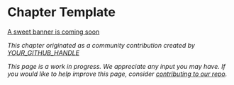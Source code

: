 # Chapter Template {#template}

<!-- Chapter Banner -->
[A sweet banner is coming soon <i class="far fa-smile-beam"></i>](https://www.youtube.com/watch?v=7kdV8VmD76w){target="_blank"}

<!-- ![](images/banners/) -->
*This chapter originated as a community contribution created by [YOUR_GITHUB_HANDLE](https://github.com/YOUR_GITHUB_HANDLE){target="_blank"}*

<!-- Under Construction Section
----------------------------------------------------------------------------- -->
*This page is a work in progress. We appreciate any input you may have. If you would like to help improve this page, consider [contributing to our repo](contribute.html).*
<!-- ------------------------------------------------------------------------ -->

<!-- 
Some possible headers:
- Overview
- tl;dr
[Coming soon <i class="far fa-smile-beam"></i>](https://www.youtube.com/watch?v=7kdV8VmD76w){target="_blank"}
- Theory
-->

